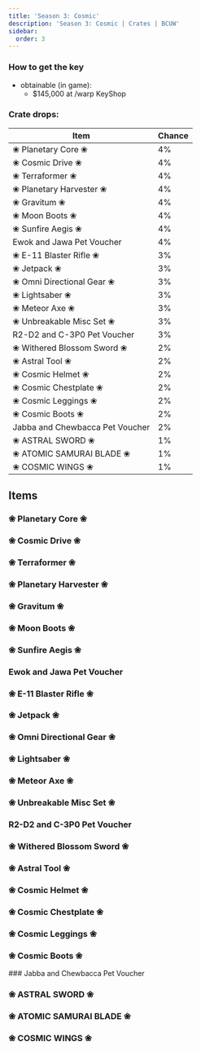 ---
title: 'Season 3: Cosmic'
description: 'Season 3: Cosmic | Crates | BCUW'
sidebar:
  order: 3
---

### How to get the key
- obtainable (in game):
  - $145,000 at /warp KeyShop

### Crate drops:

| Item                             | Chance |
|----------------------------------|--------|
| ❀ Planetary Core ❀              | 4%     |
| ❀ Cosmic Drive ❀                | 4%     |
| ❀ Terraformer ❀                 | 4%     |
| ❀ Planetary Harvester ❀         | 4%     |
| ❀ Gravitum ❀                    | 4%     |
| ❀ Moon Boots ❀                  | 4%     |
| ❀ Sunfire Aegis ❀               | 4%     |
| Ewok and Jawa Pet Voucher        | 4%     |
| ❀ E-11 Blaster Rifle ❀          | 3%     |
| ❀ Jetpack ❀                     | 3%     |
| ❀ Omni Directional Gear ❀       | 3%     |
| ❀ Lightsaber ❀                  | 3%     |
| ❀ Meteor Axe ❀                  | 3%     |
| ❀ Unbreakable Misc Set ❀        | 3%     |
| R2-D2 and C-3P0 Pet Voucher      | 3%     |
| ❀ Withered Blossom Sword ❀      | 2%     |
| ❀ Astral Tool ❀                 | 2%     |
| ❀ Cosmic Helmet ❀               | 2%     |
| ❀ Cosmic Chestplate ❀           | 2%     |
| ❀ Cosmic Leggings ❀             | 2%     |
| ❀ Cosmic Boots ❀                | 2%     |
| Jabba and Chewbacca Pet Voucher  | 2%     |
| ❀ ASTRAL SWORD ❀                | 1%     |
| ❀ ATOMIC SAMURAI BLADE ❀        | 1%     |
| ❀ COSMIC WINGS ❀                | 1%     |

## Items

### ❀ Planetary Core ❀
<Cdn path="2D/Cosmic" name="❀ Planetary Core ❀" ext="png" />

### ❀ Cosmic Drive ❀
<Cdn path="2D/Cosmic" name="❀ Cosmic Drive ❀" ext="png" />

### ❀ Terraformer ❀
<Cdn path="2D/Cosmic" name="❀ Terraformer ❀" ext="png" />

### ❀ Planetary Harvester ❀
<Cdn path="2D/Cosmic" name="❀ Planetary Harvester ❀" ext="png" />

### ❀ Gravitum ❀
<Cdn path="2D/Cosmic" name="❀ Gravitum ❀" ext="png" />

### ❀ Moon Boots ❀
<Cdn path="2D/Cosmic" name="❀ Moon Boots ❀" ext="png" />

### ❀ Sunfire Aegis ❀
<Cdn path="2D/Cosmic" name="❀ Sunfire Aegis ❀" ext="png" />

### Ewok and Jawa Pet Voucher
<Cdn path="2D/Cosmic" name="Ewok and Jawa Pet Voucher" ext="png" />

### ❀ E-11 Blaster Rifle ❀
<Cdn path="2D/Cosmic" name="❀ E-11 Blaster Rifle ❀" ext="png" />

### ❀ Jetpack ❀
<Cdn path="2D/Cosmic" name="❀ Jetpack ❀" ext="png" />

### ❀ Omni Directional Gear ❀
<Cdn path="2D/Cosmic" name="❀ Omni Directional Gear ❀" ext="png" />

### ❀ Lightsaber ❀
<Cdn path="2D/Cosmic" name="❀ Lightsaber ❀" ext="png" />

### ❀ Meteor Axe ❀
<Cdn path="2D/Cosmic" name="❀ Meteor Axe ❀" ext="png" />

### ❀ Unbreakable Misc Set ❀
<Cdn path="2D/Cosmic" name="❀ Unbreakable Misc Set ❀" ext="png" />

### R2-D2 and C-3P0 Pet Voucher
<Cdn path="2D/Cosmic" name="R2-D2 and C-3P0 Pet Voucher" ext="png" />

### ❀ Withered Blossom Sword ❀
<Cdn path="2D/Cosmic" name="❀ Withered Blossom Sword ❀" ext="png" />

### ❀ Astral Tool ❀
<Cdn path="2D/Cosmic" name="❀ Astral Tool ❀" ext="png" />

### ❀ Cosmic Helmet ❀
<Cdn path="2D/Cosmic" name="❀ Cosmic Helmet ❀" ext="png" />

### ❀ Cosmic Chestplate ❀
<Cdn path="2D/Cosmic" name="❀ Cosmic Chestplate ❀" ext="png" />

### ❀ Cosmic Leggings ❀
<Cdn path="2D/Cosmic" name="❀ Cosmic Leggings ❀" ext="png" />

### ❀ Cosmic Boots ❀
<Cdn path="2D/Cosmic" name="❀ Cosmic Boots ❀" ext="png" />
### Jabba and Chewbacca Pet Voucher
<Cdn path="2D/Cosmic" name="Jabba and Chewbacca Pet Voucher" ext="png" />

### ❀ ASTRAL SWORD ❀
<Cdn path="2D/Cosmic" name="❀ ASTRAL SWORD ❀" ext="png" />

### ❀ ATOMIC SAMURAI BLADE ❀
<Cdn path="2D/Cosmic" name="❀ ATOMIC SAMURAI BLADE ❀" ext="png" />

### ❀ COSMIC WINGS ❀
<Cdn path="2D/Cosmic" name="❀ COSMIC WINGS ❀" ext="png" />
